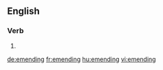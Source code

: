 ==English==

===Verb===
{{head|en}}

# {{present participle of|emend|lang=en}}

[[de:emending]]
[[fr:emending]]
[[hu:emending]]
[[vi:emending]]